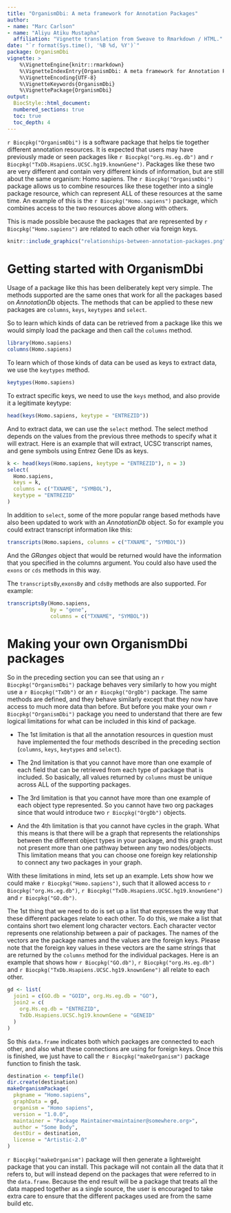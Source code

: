 ```yaml
---
title: "OrganismDbi: A meta framework for Annotation Packages"
author:
- name: "Marc Carlson"
- name: "Aliyu Atiku Mustapha"
  affiliation: "Vignette translation from Sweave to Rmarkdown / HTML."
date: "`r format(Sys.time(), '%B %d, %Y')`"
package: OrganismDbi
vignette: >
    %\VignetteEngine{knitr::rmarkdown}
    %\VignetteIndexEntry{OrganismDbi: A meta framework for Annotation Packages}
    %\VignetteEncoding{UTF-8}
    %\VignetteKeywords{OrganismDbi}
    %\VignettePackage{OrganismDbi}
output:
  BiocStyle::html_document:
  numbered_sections: true
  toc: true
  toc_depth: 4
---
```


`r Biocpkg("OrganismDbi")` is a software package that helps tie together
different annotation resources. It is expected that users may have previously
made or seen packages like `r Biocpkg("org.Hs.eg.db")` and 
`r Biocpkg("TxDb.Hsapiens.UCSC.hg19.knownGene")`. Packages like these two are
very
different and contain very different kinds of information, but are still about
the same organism: Homo sapiens. The `r Biocpkg("OrganismDbi")` package allows
us to combine resources like these together into a single package resource,
which can represent ALL of these resources at the same time. An example of this
is the `r Biocpkg("Homo.sapiens")` package, which combines access to the two
resources above along with others.

This is made possible because the packages that are represented by 
`r Biocpkg("Homo.sapiens")`
are related to each other via foreign keys.

```r
knitr::include_graphics("relationships-between-annotation-packages.png")
```

#   Getting started with OrganismDbi

Usage of a package like this has been deliberately kept very simple. The methods
supported are the same ones that work for all the packages based on
*AnnotationDb* objects. The methods that can be applied to these new packages
are `columns`, `keys`, `keytypes` and `select`. 

So to learn which kinds of data can be retrieved from a package like this we
would simply load the package and then call the `columns` method.

```r
library(Homo.sapiens)
columns(Homo.sapiens)
```

To learn which of those kinds of data can be used as keys to extract data, we
use the `keytypes` method.

```r
keytypes(Homo.sapiens)
```

To extract specific keys, we need to use the `keys` method, and also provide it
a legitimate keytype:

```r
head(keys(Homo.sapiens, keytype = "ENTREZID"))
```

And to extract data, we can use the `select` method. The select method depends
on the values from the previous three methods to specify what it will extract.
Here is an example that will extract, UCSC transcript names, and gene symbols
using Entrez Gene IDs as keys.

```r
k <- head(keys(Homo.sapiens, keytype = "ENTREZID"), n = 3)
select(
  Homo.sapiens,
  keys = k,
  columns = c("TXNAME", "SYMBOL"),
  keytype = "ENTREZID"
)
```

In addition to `select`, some of the more popular range based methods have also
been updated to work with an *AnnotationDb* object. So for example you could
extract transcript information like this:

```r
transcripts(Homo.sapiens, columns = c("TXNAME", "SYMBOL"))
```

And the *GRanges* object that would be returned would have the information that
you specified in the columns argument. You could also have used the `exons` or
`cds` methods in this way.

The `transcriptsBy`,`exonsBy` and `cdsBy` methods are also supported. For
example:

```r
transcriptsBy(Homo.sapiens,
              by = "gene",
              columns = c("TXNAME", "SYMBOL"))
```

#   Making your own OrganismDbi packages

So in the preceding section you can see that using an 
`r Biocpkg("OrganismDbi")`
package behaves very similarly to how you might use a `r Biocpkg("TxDb")` or an
`r Biocpkg("OrgDb")` package. The same methods are defined, and they behave
similarly except that they now have access to much more data than before. But
before you make your own `r Biocpkg("OrganismDbi")` package you need to
understand that there are few logical limitations for what can be included in
this kind of package.

* The 1st limitation is that all the annotation resources in question must
have implemented the four methods described in the preceding section (`columns`,
`keys`, `keytypes` and `select`).

* The 2nd limitation is that you cannot have more than one example
of each field that can be retrieved from each type of package that is included.
So basically, all values returned by `columns` must be unique across ALL of the
supporting packages.

* The 3rd limitation is that you cannot have more than one example of
each object type represented. So you cannot have two org packages since that
would introduce two `r Biocpkg("OrgDb")` objects.

* And the 4th limitation is that you cannot have cycles in the graph.
What this means is that there will be a graph that represents the relationships
between the different object types in your package, and this graph must not
present more than one pathway between any two nodes/objects. This limitation
means that you can choose one foreign key relationship to connect any two
packages in your graph.

With these limitations in mind, lets set up an example. Lets show how we could
make `r Biocpkg("Homo.sapiens")`, such that it allowed access to 
`r Biocpkg("org.Hs.eg.db")`,
`r Biocpkg("TxDb.Hsapiens.UCSC.hg19.knownGene")` and 
`r Biocpkg("GO.db")`.

The 1st thing that we need to do is set up a list that expresses the way that
these different packages relate to each other. To do this, we make a list that
contains short two element long character vectors. Each character vector
represents one relationship between a pair of packages. The names of the vectors
are the package names and the values are the foreign keys. Please note that the
foreign key values in these vectors are the same strings that are returned by
the `columns` method for the individual packages. Here is an example that shows
how `r Biocpkg("GO.db")`, `r Biocpkg("org.Hs.eg.db")` and 
`r Biocpkg("TxDb.Hsapiens.UCSC.hg19.knownGene")` all relate to each
other.

```r
gd <- list(
  join1 = c(GO.db = "GOID", org.Hs.eg.db = "GO"),
  join2 = c(
    org.Hs.eg.db = "ENTREZID",
    TxDb.Hsapiens.UCSC.hg19.knownGene = "GENEID"
  )
)
```

So this `data.frame` indicates both which packages are connected to each other,
and also what these connections are using for foreign keys. Once this is
finished, we just have to call the `r Biocpkg("makeOrganism")` package function
to finish the task.

```r
destination <- tempfile()
dir.create(destination)
makeOrganismPackage(
  pkgname = "Homo.sapiens",
  graphData = gd,
  organism = "Homo sapiens",
  version = "1.0.0",
  maintainer = "Package Maintainer<maintainer@somewhere.org>",
  author = "Some Body",
  destDir = destination,
  license = "Artistic-2.0"
)
```

`r Biocpkg("makeOrganism")` package will then generate a lightweight package
that you can install. This package will not contain all the data that it refers
to, but will instead depend on the packages that were referred to in the
`data.frame`. Because the end result will be a package that treats all the data
mapped together as a single source, the user is encouraged to take extra care to
ensure that the different packages used are from the same build etc.